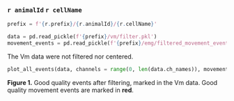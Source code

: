 ### `r animalId` `r cellName`

```python
prefix = f'{r.prefix}/{r.animalId}/{r.cellName}'

data = pd.read_pickle(f'{prefix}/vm/filter.pkl')
movement_events = pd.read_pickle(f'{prefix}/emg/filtered_movement_events.pkl')
```

The Vm data were not filtered nor centered.

```python
plot_all_events(data, channels = range(0, len(data.ch_names)), movement = movement_events, limit = None, channel_col = 'ChannelId')
```

**Figure 1.** Good quality events after filtering, marked in the Vm data. Good quality movement events are marked
in **red**.
